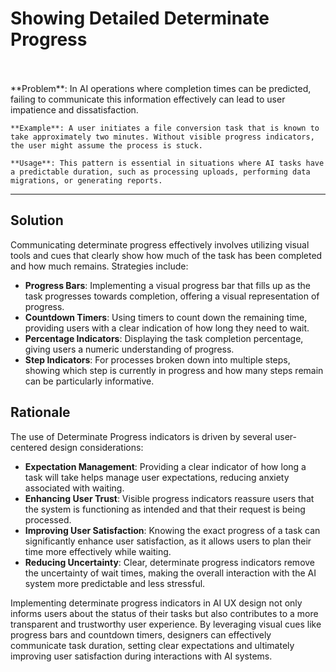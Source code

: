 
# Showing Detailed Determinate Progress

<br />
<div className='w-full grid grid-cols-1 md:grid-cols-2 gap-x-4 gap-y-8'>
  <SampleUI
    src={MidJourney}
    appName='Midjourney'
    desc= 'When generating images, Midjourney shows clear current progress. It tells users if prompt is start to precess or not and the current progress. When images start to be generated, images will be progressively render to the user.'
    productUrl='https://midjourney.com/'
  />
    <SampleUI
    src={Synthesia}
    appName='Synthesia'
    desc="Synthesia show detail progress by showing the rendering progress. The video's screen will be show and the script will be filled gradually. It helps users know exactly what is happening and how long it will take."
    productUrl='https://www.synthesia.io/'
  />
    <SampleUI
    src={ChatGPT}
    appName= 'ChatGPT'
    desc= "During process of generating text responses, ChatGPT show context message to let users know what happening under the hood. It helps clarify why certain processing steps are necessary and how they contribute to a more accurate or personalized outcome."
    productUrl= 'https://chat.openai.com/'
  />

</div>

<br />
   <div className="bg-neutral-100 dark:bg-neutral-800 px-16 py-10 border">
    **Problem**: In AI operations where completion times can be predicted, failing to communicate this information effectively can lead to user impatience and dissatisfaction.

    **Example**: A user initiates a file conversion task that is known to take approximately two minutes. Without visible progress indicators, the user might assume the process is stuck.

    **Usage**: This pattern is essential in situations where AI tasks have a predictable duration, such as processing uploads, performing data migrations, or generating reports.

  </div>

---

## Solution

Communicating determinate progress effectively involves utilizing visual tools and cues that clearly show how much of the task has been completed and how much remains. Strategies include:

- **Progress Bars**: Implementing a visual progress bar that fills up as the task progresses towards completion, offering a visual representation of progress.
- **Countdown Timers**: Using timers to count down the remaining time, providing users with a clear indication of how long they need to wait.
- **Percentage Indicators**: Displaying the task completion percentage, giving users a numeric understanding of progress.
- **Step Indicators**: For processes broken down into multiple steps, showing which step is currently in progress and how many steps remain can be particularly informative.

## Rationale

The use of Determinate Progress indicators is driven by several user-centered design considerations:

- **Expectation Management**: Providing a clear indicator of how long a task will take helps manage user expectations, reducing anxiety associated with waiting.
- **Enhancing User Trust**: Visible progress indicators reassure users that the system is functioning as intended and that their request is being processed.
- **Improving User Satisfaction**: Knowing the exact progress of a task can significantly enhance user satisfaction, as it allows users to plan their time more effectively while waiting.
- **Reducing Uncertainty**: Clear, determinate progress indicators remove the uncertainty of wait times, making the overall interaction with the AI system more predictable and less stressful.

Implementing determinate progress indicators in AI UX design not only informs users about the status of their tasks but also contributes to a more transparent and trustworthy user experience. By leveraging visual cues like progress bars and countdown timers, designers can effectively communicate task duration, setting clear expectations and ultimately improving user satisfaction during interactions with AI systems.
